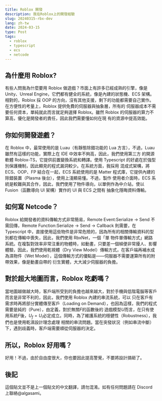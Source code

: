 ```yaml
---
title: Roblox 開發
description: 我在Roblox上的開發經驗
slug: 20240315-rbx-dev
lang: zh-tw
date: 2024-03-15
type: Post
tags:
  - roblox
  - typescript
  - ecs
  - netcode
---
```


## 為什麼用 Roblox?

有些人問我為什麼要用 Roblox 做遊戲？市面上有許多已經成熟的引擎，像是 Unity、Unreal Engine，它們都有健全的系統，像是內建的狀態機、ECS
架構。相對的，Roblox 採 OOP 的方向，沒有其他支援，剩下的功能都需要自己實作。在方便性的考量上，Roblox 提供免費的伺服器與抽象層，所有的
伺服器成本不需要任何資本，單純就此而言就足夠選擇 Roblox。雖然 Roblox 的伺服器的算力不算高，優化是開發者的責任，因此我們需要懂如何在現
有的資源中提高效能。

## 你如何開發遊戲？

在 Roblox 中，最常使用的是 Luau（有靜態除錯功能的 Lua 方言），不過，Luau 雖然有這樣的功能，實際上在 IDE 中效率不夠高，因此，我們使用第三方
的開源軟體 Roblox-TS，它提供前置變換系統和轉譯。使用 Typescript 的好處在於強型別保護機制，因此顯見的程式漏洞較少。在系統方面，我採用
混成式架構，將 ECS、OOP、FP 結合在一起，ECS 系統使用的是 Matter 程式庫，它提供內建的除錯裝置（Plasma 後台），使用上淺顯易懂。不過，製作
使用者介面時，ECS 系統是較難與其合作，因此，我們使用了物件導向，以單例作為中介站，使以 Fusion（函數導向 UI 架構）實作的 UI 與 ECS 之間有
抽象化隱晦資料傳輸。

## 如何寫 Netcode？

Roblox 給開發者的資料傳輸方式非常簡易，Remote Event:Serialize -> Send 不需回傳，Remote Function:Serialize -> Send -> Callback
則需要，在 Typescript 中，直接使用這些物件是非常危險的，因為所有的相關傳輸資料的型別都在傳輸中喪失，因此，我們使用 RbxNet，一個「單
物件單傳輸方式」網路系統。在複製對效率非常注重的物體時，如動畫，只要差一個幀便非常擾人、影響體驗，因此，我們使用乾視體（Dry
View Model）傳輸方式，在客戶端再補水成為濕物件（Wet Model），這個傳輸方式的優點是——伺服器不需要運算所有的附帶效果，像是動畫自帶的
衍生實體，大大減少伺服器的負擔。

## 對於超大地圖而言，Roblox 吃虧嗎？

當地圖越做越大時，客戶端所受到的負擔也越來越大，對於手機與低階電腦等客戶而言是非常不利的，因此，我們使用 Roblox 內建的串流系統，可以
只在客戶有需求時再將部分實體傳至客戶（Loading on Demand），也因為這樣，我們的程式需要是純的（Pure），由定義，對於無關$F$的函數後的
遊戲模型$U$而言，在只有使用系統$F$後，$U_f = U_i$必定成立。同時，為了維護系統的穩健性（Robustness），我們也是使用乾濕設計理念處理
相關的串流問題。當在突發狀況（例如串流中斷）下，遇到歧義時，客戶端需要順從伺服器的決定。

## 所以，Roblox 好用嗎？

好用！不過，由於自由度很大，你也要因此提高警覺，不要將設計搞砸了。

## 後記

這個貼文並不是上一個貼文的中文翻譯，請勿混淆。如有任何問題請在 Discord 上聯絡@algasami。
